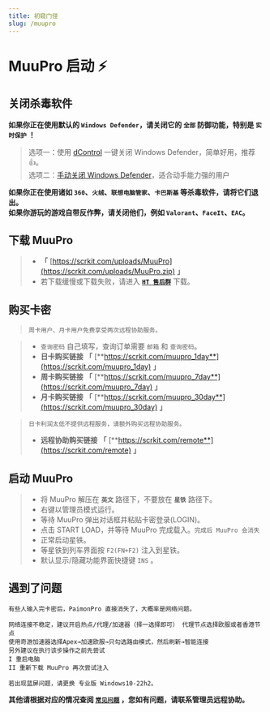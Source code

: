 ```yaml
---
title: 初窥门径
slug: /muupro
---
```


<head>
  <meta charset="utf-8" />
  <meta name="description" content="MuuPro 官方教程，最全面的 MuuPro 中文参考文档。"/>
  <meta name="keywords" content="MuuPro,Genshin,原神辅助,原神外挂"/>
  <meta name="author" content="MuuPro,Genshin,原神辅助,原神外挂"/>
</head>

# MuuPro 启动 ⚡ ️

## 关闭杀毒软件

**如果你正在使用默认的 `Windows Defender`，请关闭它的 `全部` 防御功能，特别是 `实时保护` ！**

>选项一：使用 [dControl](https://scrkit.com/uploads/dControl.zip) 一键关闭 Windows Defender，简单好用，推荐👍。  
>选项二：[手动关闭 Windows Defender](https://zhuanlan.zhihu.com/p/430289825)，适合动手能力强的用户

**如果你正在使用诸如 `360`、`火绒`、`联想电脑管家`、`卡巴斯基` 等杀毒软件，请将它们退出。**  
**如果你游玩的游戏自带反作弊，请关闭他们，例如 `Valorant`、`FaceIt`、`EAC`。**

## 下载 MuuPro

> + **「** [https://scrkit.com/uploads/MuuPro](https://scrkit.com/uploads/MuuPro.zip) **」**
> + 若下载缓慢或下载失败，请进入 [**`HT 售后群`**](https://scrkit.com/qqgroup) 下载。

## 购买卡密

> `周卡用户、月卡用户免费享受两次远程协助服务。`

> + `查询密码` 自己填写，查询订单需要 `邮箱` 和 `查询密码`。
> + **日卡购买链接** **「** [**https://scrkit.com/muupro_1day**](https://scrkit.com/muupro_1day) **」**
> + **周卡购买链接** **「** [**https://scrkit.com/muupro_7day**](https://scrkit.com/muupro_7day) **」**
> + **月卡购买链接** **「** [**https://scrkit.com/muupro_30day**](https://scrkit.com/muupro_30day) **」**
 
> `日卡利润太低不提供远程服务，请额外购买远程协助服务。` 
> + **远程协助购买链接** **「** [**https://scrkit.com/remote**](https://scrkit.com/remote) **」**  

## 启动 MuuPro

> + 将 MuuPro 解压在 **`英文`** 路径下，不要放在 **`星铁`** 路径下。  
> + 右键以管理员模式运行。  
> + 等待 MuuPro 弹出对话框并粘贴卡密登录(LOGIN)。  
> + 点击 START LOAD，并等待 MuuPro 完成载入。`完成后 MuuPro 会消失` 
> + 正常启动星铁。
> + 等星铁到列车界面按 `F2(FN+F2)` 注入到星铁。
> + 默认显示/隐藏功能界面快捷键 `INS` 。

## 遇到了问题
```
有些人输入完卡密后，PaimonPro 直接消失了，大概率是网络问题。  

网络连接不稳定，建议开启热点/代理/加速器（择一选择即可） 代理节点选择欧服或者香港节点
使用奇游加速器选择Apex→加速欧服→只勾选路由模式，然后刷新→智能连接
另外建议在执行该步操作之前先尝试   
I 重启电脑   
II 重新下载 MuuPro 再次尝试注入 

若出现蓝屏问题，请更换 专业版 Windows10-22h2。  
```
**其他请根据对应的情况查阅 [`常见问题`](./problem.mdx) ，您如有问题，请联系管理员远程协助。**